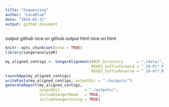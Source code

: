 ```yaml
---
title: "Sequenzing"
author: "LenaBlum"
date: "2024-02-22"
output: github_document
---
```


output github nice on github
output html nice on html
```r
knitr::opts_chunk$set(echo = TRUE)
library(sangeranalyseR)
```



```r
my_aligned_contigs <- SangerAlignment(ABIF_Directory      = "./data/",
                                      REGEX_SuffixForward = "_[0-9]*_F.ab1$",
                                      REGEX_SuffixReverse = "_[0-9]*_R.ab1$")
launchApp(my_aligned_contigs)
writeFasta(my_aligned_contigs, outputDir = "./outputs/")
generateReport(my_aligned_contigs,
               outputDir           = "./outputs/",
               includeSangerRead   = TRUE,
               includeSangerContig = TRUE)
```





